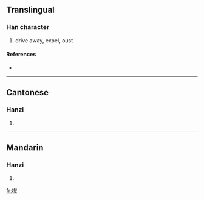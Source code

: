 {{see|攆}}
==Translingual==

===Han character===
{{Han char|rn=64|rad=手|as=12|sn=15|four=|canj=手手人手 (QQOQ)}}

# drive away, expel, oust

====References====
* {{Han ref|kx=0457.161|hdz=31952.120|uh=64B5|ud=25781}}

----

==Cantonese==

===Hanzi===
{{yue-hanzi|jyut=|y=lin5}}

# {{defn|Cantonese}}

----

==Mandarin==

===Hanzi===
{{cmn-hanzi|tra=攆|pin=[[niǎn]] ([[nian3]])|wg=nien<sup>3</sup>}}

# {{defn|Mandarin}}

[[fr:撵]]